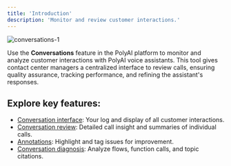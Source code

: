 ```yaml
---
title: 'Introduction'
description: 'Monitor and review customer interactions.'
---
```


![conversations-1](/images/conversations-overview.png)

Use the **Conversations** feature in the PolyAI platform to monitor and analyze customer interactions with PolyAI voice assistants. This tool
gives contact center managers a centralized interface to review calls, ensuring quality assurance, tracking performance, and refining
the assistant's responses.

## Explore key features:

- [Conversation interface](interface): Your log and display of all customer interactions.
- [Conversation review](review): Detailed call insight and summaries of individual calls.
- [Annotations](annotations): Highlight and tag issues for improvement.
- [Conversation diagnosis](diagnosis): Analyze flows, function calls, and topic citations.